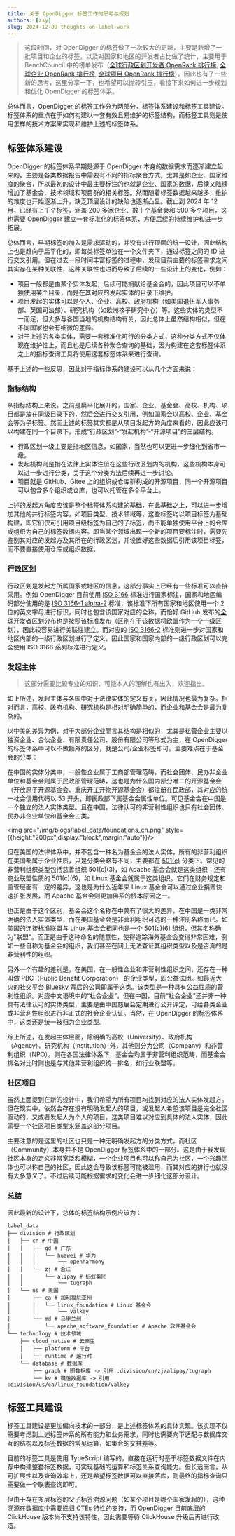 ```yaml
---
title: 关于 OpenDigger 标签工作的思考与规划
authors: [zsy]
slug: 2024-12-09-thoughts-on-label-work
---
```


> 这段时间，对 OpenDigger 的标签做了一次较大的更新，主要是新增了一批项目和企业的标签，以及对国家和地区的开发者占比做了统计，主要用于 BenchCouncil 中的榜单发布（[全球行政区划开发者 OpenRank 排行榜](https://open-digger.cn/leaderboards?type=divisions), [全球企业 OpenRank 排行榜](https://open-digger.cn/leaderboards?type=companies), [全球项目 OpenRank 排行榜](https://open-digger.cn/leaderboards?type=projects)）。因此也有了一些新的思考，这里分享一下，也希望可以抛砖引玉，看接下来如何进一步规划和优化 OpenDigger 的标签体系。

总体而言，OpenDigger 的标签工作分为两部分，标签体系建设和标签工具建设。标签体系的重点在于如何构建以一套有效且易维护的标签结构，而标签工具则是使用怎样的技术方案来实现和维护上述的标签体系。

## 标签体系建设

OpenDigger 的标签体系早期是源于 OpenDigger 本身的数据需求而逐渐建立起来的。主要是各类数据报告中需要有不同的指标聚合方式，尤其是如企业、国家维度的聚合，所以最初的设计中最主要标注的也就是企业、国家的数据，后续又陆续增加了基金会、技术领域和项目群的相关标签。然而随着标签数据越来越多，维护的难度也开始逐渐上升，缺乏顶层设计的缺陷也逐渐凸显。截止到 2024 年 12 月，已经有上千个标签，涵盖 200 多家企业、数十个基金会和 500 多个项目，这也需要 OpenDigger 建立一套标准化的标签体系，方便后续的持续维护和进一步拓展。

总体而言，早期标签的加入是需求驱动的，并没有进行顶层的统一设计，因此结构上也是趋向于扁平化的，即每类标签单独在一个文件夹下，通过标签之间的 ID 进行交叉引用。但在过去一段时间丰富标签的过程中，发现目前主要的标签需求之间其实存在某种关联性，这种关联性也进而导致了后续的一些设计上的变化，例如：

- 项目一般都是由某个实体发起，后续可能捐献给基金会的，因此项目可以不单独使用某个目录，而是在其对应的发起实体的目录下维护。
- 项目发起的实体可以是个人、企业、高校、政府机构（如美国退伍军人事务部、英国司法部）、研究机构（如欧洲核子研究中心）等。这些实体的类型不一而足，但大多与各国当地的机构结构有关，因此总体上虽然结构相似，但在不同国家也会有细微的差异。
- 对于上述的各类实体，需要一套标准化可行的分类方式，这种分类方式不仅体现在维护性上，而且也是后续各种聚合查询的基础，因为构建在这套标签体系之上的指标查询工具将使用这套标签体系来进行查询。

基于上述的一些反思，因此对于指标体系的建设可以从几个方面来说：

### 指标结构

从指标结构上来说，之前是扁平化展开的，国家、企业、基金会、高校、机构、项目都是放在同级目录下的，然后会进行交叉引用，例如国家会以高校、企业、基金会等为子标签。然而上述的标签其实都是从项目发起方的角度来看的，因此应该可以构建在同一个目录下，形成“行政区划”-“发起机构”-“开源项目”的三层结构。

- 行政区划一级主要是指地区信息，如国家，当然也可以更进一步细化到省市一级。
- 发起机构则是指在法律上实体注册在这些行政区划内的机构，这些机构本身可以进一步进行分类，关于这个分类方法后续再进一步讨论。
- 项目就是 GitHub、Gitee 上的组织或仓库群构成的开源项目，同一个开源项目可以包含多个组织或仓库，也可以托管在多个平台上。

上述的发起方角度应该是整个标签体系构建的基础，在此基础之上，可以进一步增加其他的并行标签内容，如项目类型、技术领域等，这些标签均以项目标签为基础构建，即它们仅可引用项目级标签为自己的子标签，而不能单独使用平台上的仓库或组织为自己的标签数据内容。即当某个领域出现一个新的项目要标注时，需要先鉴别其对应的发起方及其所在的行政区划，并设置好这些数据后引用该项目标签，而不要直接使用仓库或组织数据。

### 行政区划

行政区划是发起方所属国家或地区的信息，这部分事实上已经有一些标准可以直接采用。例如 OpenDigger 目前使用 [ISO 3166](https://en.wikipedia.org/wiki/ISO_3166) 标准进行国家标注，国家和地区编码部分使用的是 [ISO 3166-1 alpha-2](https://en.wikipedia.org/wiki/ISO_3166-1_alpha-2) 标准，该标准下所有国家和地区使用一个 2 位的英文字母进行标识，同时也包含该国家对应的全称，而恰好 GitHub 发布的[全球开发者区划分布](https://innovationgraph.github.com/global-metrics/developers)也是按照该标准发布（区别在于该数据将欧盟作为一个一级区划），因此较容易进行关联性建立。而对应的 [ISO 3166-2](https://en.wikipedia.org/wiki/ISO_3166-2) 标准则进一步对国家和地区内部的一级行政区划进行了定义，因此国家和国家内部的一级行政区划可以完全使用 ISO 3166 系列标准进行定义。

### 发起主体

> 这部分需要比较专业的知识，可能本人的理解也有出入，欢迎指出。

如上所述，发起主体与各国中对于法律实体的定义有关，因此情况也最为复杂。相对而言，高校、政府机构、研究机构是相对明确简单的，而企业和基金会是最为复杂的。

以中美的差异为例，对于大部分企业而言其结构是相似的，尤其是私营企业主要以独资企业、合伙企业、有限责任公司、股份有限公司等形式为主，在 OpenDigger 的标签体系中可以不做额外的区分，就是公司/企业标签即可。主要难点在于基金会的分类：

在中国的实体分类中，一般性企业属于工商部管理范畴，而社会团体、民办非企业单位和基金会则属于民政部管理范畴，这也是为什么国内部分唯二的开源基金会（开放原子开源基金会、重庆开工开物开源基金会）都注册在民政部，其对应的统一社会信用代码以 53 开头，即民政部下属基金会属性单位。可见基金会在中国是一个独立的法人实体类型。且在中国，法律认可的非营利性组织也只有社会团体、民办非企业单位和基金会三类。

<img src="/img/blogs/label_data/foundations_cn.png" style={{height:"200px",display:"block",margin:"auto"}}/>

但在美国的法律体系中，并不包含一种名为基金会的法人实体，所有的非营利组织在美国都属于企业性质，只是分类会略有不同，主要都在 [501(c)](https://en.wikipedia.org/wiki/501(c)_organization) 分类下。常见的非营利组织类型包括慈善组织 501(c)(3)，如 Apache 基金会就是这类组织；还有商业联盟性质的 501(c)(6)，如 Linux 基金会就属于这类组织。它们在财务规定和监管层面有一定的差异，这也是为什么近年来 Linux 基金会可以通过企业捐赠快速扩张发展，而 Apache 基金会则更加佛系的根本原因之一。

也正是由于这个区别，基金会这个名称在中美有了很大的差异，在中国是一类非常明确的法人实体类型，而在美国基金会是非营利组织可选的一种注册名称而已。如美国的[连接标准联盟](https://en.wikipedia.org/wiki/Connectivity_Standards_Alliance)与 Linux 基金会相同也是一个 501(c)(6) 组织，但其名称确为"联盟"。而正是由于这种命名的随意性，使得追踪海外基金会变得非常困难，例如一些自称为基金会的组织，我们甚至在网上无法查证其组织类型以及是否真的是非营利性的组织。

另外一个有趣的差别是，在美国，在一般性企业和非营利性组织之间，还存在一种叫做 PBC（Public Benefit Corporation） 的企业类型，即公益法团。如最近大火的社交平台 [Bluesky](https://en.wikipedia.org/wiki/Bluesky) 背后的公司即属于这类。该类型是一种具有公益性质的营利性组织。对应中文语境中的“社会企业”，但在中国，目前“社会企业”还并非一种具有法律认可的实体类型，主要是由中国慈展会定期进行公开评定，可给各类企业或非营利性组织进行非正式的社会企业认证。当然，在 OpenDigger 的标签体系中，这类还是统一被归为企业类型。

综上所述，在发起主体层面，除明确的高校（University）、政府机构（Agency）、研究机构（Institution）外，其他则分为公司（Company）和非营利组织（NPO）。则在各国法律体系下，基金会均属于非营利组织范畴，而基金会排名对比时则也是与其他非营利组织统一排名，如行业联盟等。

### 社区项目

虽然上面提到在新的设计中，我们希望为所有项目均找到对应的法人实体发起方。但在现实中，依然会存在没有明确发起人的项目，或发起人希望该项目是完全社区驱动的，又或者发起人为个人的项目，这类项目难以对应到具体的法人实体，因此需要一个社区项目类型来涵盖这部分项目。

主要注意的是这里的社区也只是一种无明确发起方的分类方式，而社区（Community）本身并不是 OpenDigger 标签体系中的一部分。这是由于我发现社区本身的定义非常宽泛和模糊，一个企业项目也可以称自己为社区，一个兴趣团体也可以称自己的社区，因此这会导致该标签可能被滥用，而其对应的排行也就没有太多意义了。不过后续可能根据需求的变化会进一步细化这部分设计。

### 总结

因此最新的设计下，总体的标签结构示例应该为：

```shell
label_data
├── division # 行政区划
│   ├── cn # 中国
│   │   ├── gd # 广东
│   │   │   └── huawei # 华为
│   │   │       └── openharmony
│   │   └── zj # 浙江
│   │       └── alipay # 蚂蚁集团
│   │           └── tugraph
│   └── us # 美国
│       ├── ca # 加利福尼亚州
│       │   └── linux_foundation # Linux 基金会
│       │       └── valkey
│       └── md # 马里兰州
│           └── apache_software_foundation # Apache 软件基金会
└── technology # 技术领域
    ├── cloud_native # 云原生
    │   ├── platform # 平台
    │   └── runtime # 运行时
    └── database # 数据库
        ├── graph # 图数据库 -> 引用 :division/cn/zj/alipay/tugraph
        └── kv # 键值数据库 -> 引用 :division/us/ca/linux_foundation/valkey
```

## 标签工具建设

标签工具建设是更加偏向技术的一部分，是上述标签体系的具体实现。该实现不仅需要考虑到上述标签体系的所有能力和业务需求，同时也需要向下适配与数据库交互的结构以及标签数据的常见运算，如集合的交并差等。

目前的标签工具是使用 TypeScript 编写的，直接在运行时基于标签数据文件在内存中构建整套标签数据，可实现基础的运算和标签关系查询能力。但长远而言，从可扩展性以及查询效率上，还是希望标签数据可以直接落库，则最终的指标查询只需要做一个联表查询即可。

但由于存在多层标签的父子标签溯源问题（如某个项目是哪个国家发起的），这种溯源在数据库中需要[递归 CTEs](https://en.wikipedia.org/wiki/Hierarchical_and_recursive_queries_in_SQL) 特性的支持，而 OpenDigger 目前底层的 ClickHouse 版本尚不支持该特性，因此需要等待 ClickHouse 升级后再进行改造。
